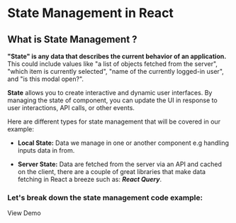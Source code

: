 
# State Management in React
## What is State Management ? 

**"State" is any data that describes the current behavior of an application.** This could include values like "a list of objects fetched from the server", "which item is currently selected", "name of the currently logged-in user", and "is this modal open?".

**State** allows you to create interactive and dynamic user interfaces. By managing the state of component, you  can update the UI in response to user interactions, API calls, or other events.

Here are different types for state management that will be covered in our example: 

- **Local State:** Data we manage in one or another component e.g handling inputs data in from.

- **Server State:** Data are fetched from the server via an API and cached on the client, there are a couple of great libraries that make data fetching in React a breeze such as: ***React Query***.

### Let's break down the state management code example:

<DemoLink destination="/state-management/preview/ServerStateExample">View Demo</DemoLink>

<ServerStateDoc />


<div style={{ height: 300 }} />
